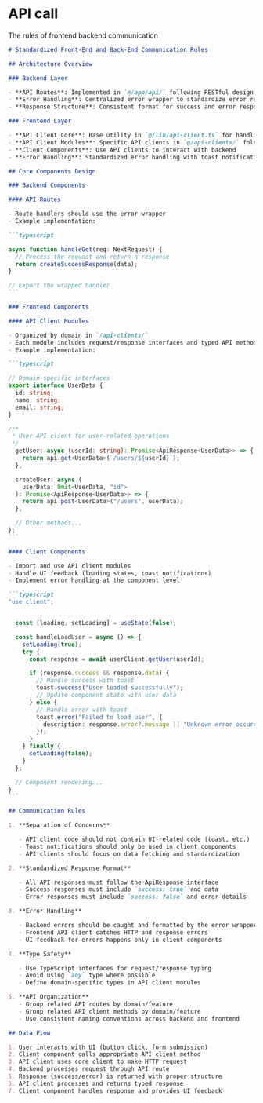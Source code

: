 # API call

The rules of frontend backend communication

````md
# Standardized Front-End and Back-End Communication Rules

## Architecture Overview

### Backend Layer

- **API Routes**: Implemented in `@/app/api/` following RESTful design principles
- **Error Handling**: Centralized error wrapper to standardize error responses
- **Response Structure**: Consistent format for success and error responses

### Frontend Layer

- **API Client Core**: Base utility in `@/lib/api-client.ts` for handling HTTP requests
- **API Client Modules**: Specific API clients in `@/api-clients/` folder
- **Client Components**: Use API clients to interact with backend
- **Error Handling**: Standardized error handling with toast notifications

## Core Components Design

### Backend Components

#### API Routes

- Route handlers should use the error wrapper
- Example implementation:

```typescript

async function handleGet(req: NextRequest) {
  // Process the request and return a response
  return createSuccessResponse(data);
}

// Export the wrapped handler
```

### Frontend Components

#### API Client Modules

- Organized by domain in `/api-clients/`
- Each module includes request/response interfaces and typed API methods
- Example implementation:

```typescript

// Domain-specific interfaces
export interface UserData {
  id: string;
  name: string;
  email: string;
}

/**
 * User API client for user-related operations
 */
  getUser: async (userId: string): Promise<ApiResponse<UserData>> => {
    return api.get<UserData>(`/users/${userId}`);
  },

  createUser: async (
    userData: Omit<UserData, "id">
  ): Promise<ApiResponse<UserData>> => {
    return api.post<UserData>("/users", userData);
  },

  // Other methods...
};
```

#### Client Components

- Import and use API client modules
- Handle UI feedback (loading states, toast notifications)
- Implement error handling at the component level

```typescript
"use client";


  const [loading, setLoading] = useState(false);

  const handleLoadUser = async () => {
    setLoading(true);
    try {
      const response = await userClient.getUser(userId);

      if (response.success && response.data) {
        // Handle success with toast
        toast.success("User loaded successfully");
        // Update component state with user data
      } else {
        // Handle error with toast
        toast.error("Failed to load user", {
          description: response.error?.message || "Unknown error occurred",
        });
      }
    } finally {
      setLoading(false);
    }
  };

  // Component rendering...
}
```

## Communication Rules

1. **Separation of Concerns**

   - API client code should not contain UI-related code (toast, etc.)
   - Toast notifications should only be used in client components
   - API clients should focus on data fetching and standardization

2. **Standardized Response Format**

   - All API responses must follow the ApiResponse interface
   - Success responses must include `success: true` and data
   - Error responses must include `success: false` and error details

3. **Error Handling**

   - Backend errors should be caught and formatted by the error wrapper
   - Frontend API client catches HTTP and response errors
   - UI feedback for errors happens only in client components

4. **Type Safety**

   - Use TypeScript interfaces for request/response typing
   - Avoid using `any` type where possible
   - Define domain-specific types in API client modules

5. **API Organization**
   - Group related API routes by domain/feature
   - Group related API client methods by domain/feature
   - Use consistent naming conventions across backend and frontend

## Data Flow

1. User interacts with UI (button click, form submission)
2. Client component calls appropriate API client method
3. API client uses core client to make HTTP request
4. Backend processes request through API route
5. Response (success/error) is returned with proper structure
6. API client processes and returns typed response
7. Client component handles response and provides UI feedback
````
